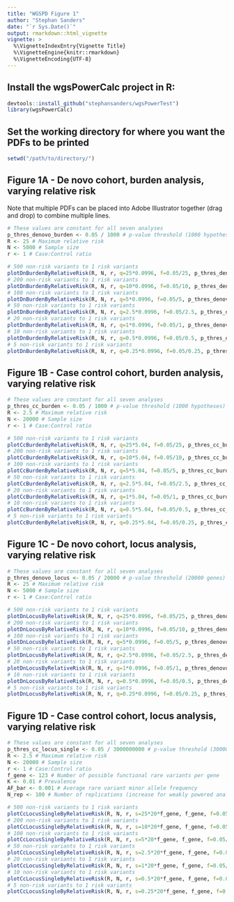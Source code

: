 ```yaml
---
title: "WGSPD Figure 1"
author: "Stephan Sanders"
date: "`r Sys.Date()`"
output: rmarkdown::html_vignette
vignette: >
  %\VignetteIndexEntry{Vignette Title}
  %\VignetteEngine{knitr::rmarkdown}
  %\VignetteEncoding{UTF-8}
---
```


## Install the wgsPowerCalc project in R:
```r
devtools::install_github("stephansanders/wgsPowerTest")
library(wgsPowerCalc)
```

## Set the working directory for where you want the PDFs to be printed
```r
setwd("/path/to/directory/")
```

## Figure 1A - De novo cohort, burden analysis, varying relative risk
Note that multiple PDFs can be placed into Adobe Illustrator together (drag and drop) to combine multiple lines.
```r
# These values are constant for all seven analyses
p_thres_denovo_burden <- 0.05 / 1000 # p-value threshold (1000 hypotheses)
R <- 25 # Maximum relative risk
N <- 5000 # Sample size
r <- 1 # Case:Control ratio 

# 500 non-risk variants to 1 risk variants
plotDnBurdenByRelativeRisk(R, N, r, q=25*0.0996, f=0.05/25, p_thres_denovo_burden, name="Fig1A_500", col="#a65628") 
# 200 non-risk variants to 1 risk variants
plotDnBurdenByRelativeRisk(R, N, r, q=10*0.0996, f=0.05/10, p_thres_denovo_burden, name="Fig1A_200", col="#ffff33") 
# 100 non-risk variants to 1 risk variants
plotDnBurdenByRelativeRisk(R, N, r, q=5*0.0996, f=0.05/5, p_thres_denovo_burden, name="Fig1A_100", col="#ff7f00") 
# 50 non-risk variants to 1 risk variants
plotDnBurdenByRelativeRisk(R, N, r, q=2.5*0.0996, f=0.05/2.5, p_thres_denovo_burden, name="Fig1A_50", col="#984ea3")
# 20 non-risk variants to 1 risk variants
plotDnBurdenByRelativeRisk(R, N, r, q=1*0.0996, f=0.05/1, p_thres_denovo_burden, name="Fig1A_20", col="#4daf4a") 
# 10 non-risk variants to 1 risk variants
plotDnBurdenByRelativeRisk(R, N, r, q=0.5*0.0996, f=0.05/0.5, p_thres_denovo_burden, name="Fig1A_10", col="#377eb8") 
# 5 non-risk variants to 1 risk variants
plotDnBurdenByRelativeRisk(R, N, r, q=0.25*0.0996, f=0.05/0.25, p_thres_denovo_burden, name="Fig1A_5", col="#e41a1c") 
```

## Figure 1B - Case control cohort, burden analysis, varying relative risk
```r
# These values are constant for all seven analyses
p_thres_cc_burden <- 0.05 / 1000 # p-value threshold (1000 hypotheses)
R <- 2.5 # Maximum relative risk
N <- 20000 # Sample size
r <- 1 # Case:Control ratio 

# 500 non-risk variants to 1 risk variants
plotCcBurdenByRelativeRisk(R, N, r, q=25*5.04, f=0.05/25, p_thres_cc_burden, name="Fig1B_500", col="#a65628") 
# 200 non-risk variants to 1 risk variants
plotCcBurdenByRelativeRisk(R, N, r, q=10*5.04, f=0.05/10, p_thres_cc_burden, name="Fig1B_200", col="#ffff33") 
# 100 non-risk variants to 1 risk variants
plotCcBurdenByRelativeRisk(R, N, r, q=5*5.04, f=0.05/5, p_thres_cc_burden, name="Fig1B_100", col="#ff7f00") 
# 50 non-risk variants to 1 risk variants
plotCcBurdenByRelativeRisk(R, N, r, q=2.5*5.04, f=0.05/2.5, p_thres_cc_burden, name="Fig1B_50", col="#984ea3")
# 20 non-risk variants to 1 risk variants
plotCcBurdenByRelativeRisk(R, N, r, q=1*5.04, f=0.05/1, p_thres_cc_burden, name="Fig1B_20", col="#4daf4a") 
# 10 non-risk variants to 1 risk variants
plotCcBurdenByRelativeRisk(R, N, r, q=0.5*5.04, f=0.05/0.5, p_thres_cc_burden, name="Fig1B_10", col="#377eb8") 
# 5 non-risk variants to 1 risk variants
plotCcBurdenByRelativeRisk(R, N, r, q=0.25*5.04, f=0.05/0.25, p_thres_cc_burden, name="Fig1B_5", col="#e41a1c") 
```

## Figure 1C - De novo cohort, locus analysis, varying relative risk
```r
# These values are constant for all seven analyses
p_thres_denovo_locus <- 0.05 / 20000 # p-value threshold (20000 genes)
R <- 25 # Maximum relative risk
N <- 5000 # Sample size
r <- 1 # Case:Control ratio 

# 500 non-risk variants to 1 risk variants
plotDnLocusByRelativeRisk(R, N, r, q=25*0.0996, f=0.05/25, p_thres_denovo_locus, name="Fig1C_500", col="#a65628") 
# 200 non-risk variants to 1 risk variants
plotDnLocusByRelativeRisk(R, N, r, q=10*0.0996, f=0.05/10, p_thres_denovo_locus, name="Fig1C_200", col="#ffff33") 
# 100 non-risk variants to 1 risk variants
plotDnLocusByRelativeRisk(R, N, r, q=5*0.0996, f=0.05/5, p_thres_denovo_locus, name="Fig1C_100", col="#ff7f00") 
# 50 non-risk variants to 1 risk variants
plotDnLocusByRelativeRisk(R, N, r, q=2.5*0.0996, f=0.05/2.5, p_thres_denovo_locus, name="Fig1C_50", col="#984ea3")
# 20 non-risk variants to 1 risk variants
plotDnLocusByRelativeRisk(R, N, r, q=1*0.0996, f=0.05/1, p_thres_denovo_locus, name="Fig1C_20", col="#4daf4a") 
# 10 non-risk variants to 1 risk variants
plotDnLocusByRelativeRisk(R, N, r, q=0.5*0.0996, f=0.05/0.5, p_thres_denovo_locus, name="Fig1C_10", col="#377eb8") 
# 5 non-risk variants to 1 risk variants
plotDnLocusByRelativeRisk(R, N, r, q=0.25*0.0996, f=0.05/0.25, p_thres_denovo_locus, name="Fig1C_5", col="#e41a1c") 
```

## Figure 1D - Case control cohort, locus analysis, varying relative risk
```r
# These values are constant for all seven analyses
p_thres_cc_locus_single <- 0.05 / 3000000000 # p-value threshold (3000000000 nucloetides in genome)
R <- 2.5 # Maximum relative risk
N <- 20000 # Sample size
r <- 1 # Case:Control ratio
f_gene <- 123 # Number of possible functional rare variants per gene
K <- 0.01 # Prevalence
AF_bar <- 0.001 # Average rare variant minor allele frequency
N_rep <- 100 # Number of replications (increase for weakly powered analyses)

# 500 non-risk variants to 1 risk variants
plotCcLocusSingleByRelativeRisk(R, N, r, s=25*20*f_gene, f_gene, f=0.05/25, K, AF_bar, N_rep, p_thres_cc_locus_single, name="Fig1D_500", col="#a65628") 
# 200 non-risk variants to 1 risk variants
plotCcLocusSingleByRelativeRisk(R, N, r, s=10*20*f_gene, f_gene, f=0.05/10, K, AF_bar, N_rep, p_thres_cc_locus_single, name="Fig1D_200", col="#ffff33") 
# 100 non-risk variants to 1 risk variants
plotCcLocusSingleByRelativeRisk(R, N, r, s=5*20*f_gene, f_gene, f=0.05/5, K, AF_bar, N_rep, p_thres_cc_locus_single, name="Fig1D_100", col="#ff7f00") 
# 50 non-risk variants to 1 risk variants
plotCcLocusSingleByRelativeRisk(R, N, r, s=2.5*20*f_gene, f_gene, f=0.05/2.5, K, AF_bar, N_rep, p_thres_cc_locus_single, name="Fig1D_50", col="#984ea3")
# 20 non-risk variants to 1 risk variants
plotCcLocusSingleByRelativeRisk(R, N, r, s=1*20*f_gene, f_gene, f=0.05/1, K, AF_bar, N_rep, p_thres_cc_locus_single, name="Fig1D_20", col="#4daf4a") 
# 10 non-risk variants to 1 risk variants
plotCcLocusSingleByRelativeRisk(R, N, r, s=0.5*20*f_gene, f_gene, f=0.05/0.5, K, AF_bar, N_rep, p_thres_cc_locus_single, name="Fig1D_10", col="#377eb8") 
# 5 non-risk variants to 1 risk variants
plotCcLocusSingleByRelativeRisk(R, N, r, s=0.25*20*f_gene, f_gene, f=0.05/0.25, K, AF_bar, N_rep, p_thres_cc_locus_single, name="Fig1D_5", col="#e41a1c") 
```

